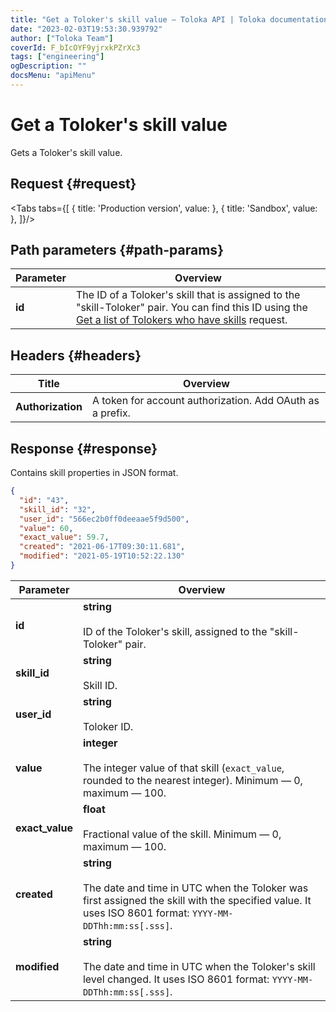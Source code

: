 ```yaml
---
title: "Get a Toloker's skill value — Toloka API | Toloka documentation"
date: "2023-02-03T19:53:30.939792"
author: ["Toloka Team"]
coverId: F_bIcOYF9yjrxkPZrXc3
tags: ["engineering"]
ogDescription: ""
docsMenu: "apiMenu"
---
```



# Get a Toloker's skill value

<Announce/>

Gets a Toloker's skill value.

## Request {#request}

<Tabs tabs={[
  { title: 'Production version', value: <GetUserSkillList1/> },
  { title: 'Sandbox', value: <GetUserSkillList2/> },
]}/>

## Path parameters {#path-params}

Parameter | Overview
----- | -----
**id** | The ID of a Toloker's skill that is assigned to the "skill-Toloker" pair. You can find this ID using the [Get a list of Tolokers who have skills](/docs-new/api/get-user-skill-list) request.

## Headers {#headers}

Title | Overview
----- | -----
**Authorization** | A token for account authorization. Add OAuth as a prefix.

## Response {#response}

Contains skill properties in JSON format.

```json
{
  "id": "43",
  "skill_id": "32",
  "user_id": "566ec2b0ff0deeaae5f9d500",
  "value": 60,
  "exact_value": 59.7,
  "created": "2021-06-17T09:30:11.681",
  "modified": "2021-05-19T10:52:22.130"
}
```

Parameter | Overview
----- | -----
**id** | **string**<br/><br/>ID of the Toloker's skill, assigned to the "skill-Toloker" pair.
**skill_id** | **string**<br/><br/>Skill ID.
**user_id** | **string**<br/><br/>Toloker ID.
**value** | **integer**<br/><br/>The integer value of that skill (`exact_value`, rounded to the nearest integer). Minimum — 0, maximum — 100.
**exact_value** | **float**<br/><br/>Fractional value of the skill. Minimum — 0, maximum — 100.
**created** | **string**<br/><br/>The date and time in UTC when the Toloker was first assigned the skill with the specified value. It uses ISO 8601 format: `YYYY-MM-DDThh:mm:ss[.sss]`.
**modified** | **string**<br/><br/>The date and time in UTC when the Toloker's skill level changed. It uses ISO 8601 format: `YYYY-MM-DDThh:mm:ss[.sss]`.